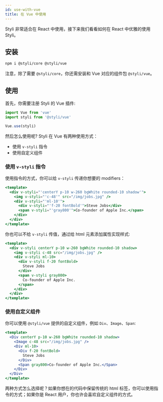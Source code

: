 ```yaml
---
id: use-with-vue
title: 在 Vue 中使用
---
```


Styli 非常适合在 React 中使用，接下来我们看看如何在 React 中优雅的使用 Styli。

## 安装

```bash
npm i @styli/core @styli/vue
```

注意，除了需要 `@styli/core`，你还需安装和 Vue 对应的组件包 `@styli/vue`。

## 使用

首先，你需要注册 Styli 的 Vue 插件:

```jsx
import Vue from 'vue'
import styli from '@styli/vue'

Vue.use(styli)
```

然后怎么使用呢? Styli 在 Vue 有两种使用方式：

- 使用 `v-styli` 指令
- 使用自定义组件

### 使用 `v-styli` 指令

使用指令的方式，你可以给 `v-styli` 传递你想要的 modifiers：

```jsx
<template>
  <div v-styli="'centerY p-10 w-260 bgWhite rounded-10 shadow'">
    <img v-styli="'c-48'" src="/img/jobs.jpg" />
    <div v-styli="'ml-10'">
      <div v-styli="'f-20 fontBold'">Steve Jobs</div>
      <span v-styli="'gray800'">Co-founder of Apple Inc.</span>
    </div>
  </div>
</template>
```

你也可以不给 `v-styli` 传值，通过给 html 元素添加属性实现样式:

```jsx
<template>
  <div v-styli centerY p-10 w-260 bgWhite rounded-10 shadow>
    <img v-styli c-48 src="/img/jobs.jpg" />
    <div v-styli ml-10>
      <div v-styli f-20 fontBold>
        Steve Jobs
      </div>
      <span v-styli gray800>
        Co-founder of Apple Inc.
      </span>
    </div>
  </div>
</template>
```

### 使用自定义组件

你可以使用 `@styli/vue` 提供的自定义组件，例如 `Div`、`Image`、`Span`:

```jsx
<template>
  <Div centerY p-10 w-260 bgWhite rounded-10 shadow>
    <Image c-48 src="/img/jobs.jpg" />
    <Div ml-10>
      <Div f-20 fontBold>
        Steve Jobs
      </Div>
      <Span gray800>Co-founder of Apple Inc.</Span>
    </Div>
  </Div>
</template>
```

两种方式怎么选择呢？如果你想在的代码中保留传统的 html 标签，你可以使用指令的方式；如果你是 React 用户，你也许会喜欢自定义组件的方式。
